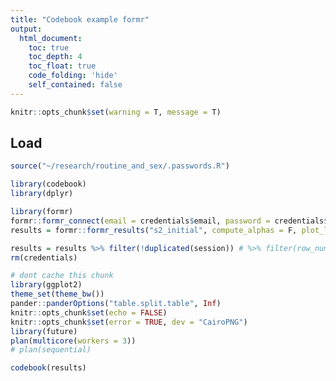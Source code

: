 ```yaml
---
title: "Codebook example formr"
output:
  html_document:
    toc: true
    toc_depth: 4
    toc_float: true
    code_folding: 'hide'
    self_contained: false
---
```


```r
knitr::opts_chunk$set(warning = T, message = T)
```


## Load
```r
source("~/research/routine_and_sex/.passwords.R")
```
```r
library(codebook)
library(dplyr)
```
```r
library(formr)
formr::formr_connect(email = credentials$email, password = credentials$password)
results = formr::formr_results("s2_initial", compute_alphas = F, plot_likert = F, quiet = T)

results = results %>% filter(!duplicated(session)) # %>% filter(row_number() < 200) %>% select(1:50)
rm(credentials)
```

```r
# dont cache this chunk
library(ggplot2)
theme_set(theme_bw())
pander::panderOptions("table.split.table", Inf)
knitr::opts_chunk$set(echo = FALSE)
knitr::opts_chunk$set(error = TRUE, dev = "CairoPNG")
library(future)
plan(multicore(workers = 3))
# plan(sequential)
```

```r
codebook(results)
```

